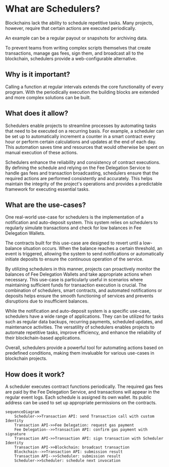 # What are Schedulers?

Blockchains lack the ability to schedule repetitive tasks. Many projects, however, require that certain actions are executed periodically.

An example can be a regular payout or snapshots for archiving data.

To prevent teams from writing complex scripts themselves that create transactions, manage gas fees, sign them, and broadcast all to the blockchain, schedulers provide a web-configurable alternative.

## Why is it important?

Calling a function at regular intervals extends the core functionality of every program. With the periodically execution the building blocks are extended and more complex solutions can be built.

## What does it allow?

Schedulers enable projects to streamline processes by automating tasks that need to be executed on a recurring basis. For example, a scheduler can be set up to automatically increment a counter in a smart contract every hour or perform certain calculations and updates at the end of each day. This automation saves time and resources that would otherwise be spent on manual execution of these actions.

Schedulers enhance the reliability and consistency of contract executions. By defining the schedule and relying on the Fee Delegation Service to handle gas fees and transaction broadcasting, schedulers ensure that the required actions are performed consistently and accurately. This helps maintain the integrity of the project's operations and provides a predictable framework for executing essential tasks.

## What are the use-cases?

One real-world use-case for schedulers is the implementation of a notification and auto-deposit system. This system relies on schedulers to regularly simulate transactions and check for low balances in Fee Delegation Wallets.

The contracts built for this use-case are designed to revert until a low-balance situation occurs. When the balance reaches a certain threshold, an event is triggered, allowing the system to send notifications or automatically initiate deposits to ensure the continuous operation of the service.

By utilizing schedulers in this manner, projects can proactively monitor the balances of Fee Delegation Wallets and take appropriate actions when necessary. This use-case is particularly useful in scenarios where maintaining sufficient funds for transaction execution is crucial. The combination of schedulers, smart contracts, and automated notifications or deposits helps ensure the smooth functioning of services and prevents disruptions due to insufficient balances.

While the notification and auto-deposit system is a specific use-case, schedulers have a wide range of applications. They can be utilized for tasks such as regular data backups, recurring payments, scheduled updates, and maintenance activities. The versatility of schedulers enables projects to automate repetitive tasks, improve efficiency, and enhance the reliability of their blockchain-based applications.

Overall, schedulers provide a powerful tool for automating actions based on predefined conditions, making them invaluable for various use-cases in blockchain projects.

## How does it work?

A scheduler executes contract functions periodically. The required gas fees are paid by the Fee Delegation Service, and transactions will appear in the regular event logs. Each schedule is assigned its own wallet. Its public address can be used to set up appropriate permissions on the contracts.

```mermaid
sequenceDiagram
    Scheduler->>Transaction API: send Transaction call with custom Identity
    Transaction API->>Fee Delegation: request gas payment
    Fee Delegation-->>Transaction API: confirm gas payment with signature
    Transaction API->>Transaction API: sign transaction with Scheduler Identity
    Transaction API->>Blockchain: broadcast transaction
    Blockchain-->>Transaction API: submission result
    Transaction API-->>Scheduler: submission result
    Scheduler->>Scheduler: schedule next invocation
```

